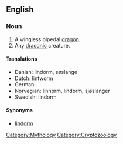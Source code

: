 ==English==
{{wikipedia}}

===Noun===
{{en-noun|lindworms}}

# A wingless bipedal [[dragon]].
# Any [[draconic]] creature.

====Translations====
{{trans-top|a wingless bipedal dragon}}
*Danish: lindorm, søslange
*Dutch: lintworm
*German: {{t+|de|Lindwurm|m}}
*Norvegian: linnorm, lindorm, sjøslanger
*Swedish: lindorm
{{trans-mid}}
{{trans-bottom}}

{{trans-top|any draconic creature}}
{{trans-mid}}
{{trans-bottom}}

====Synonyms====
* [[lindorm]]

[[Category:Mythology]]
[[Category:Cryptozoology]]